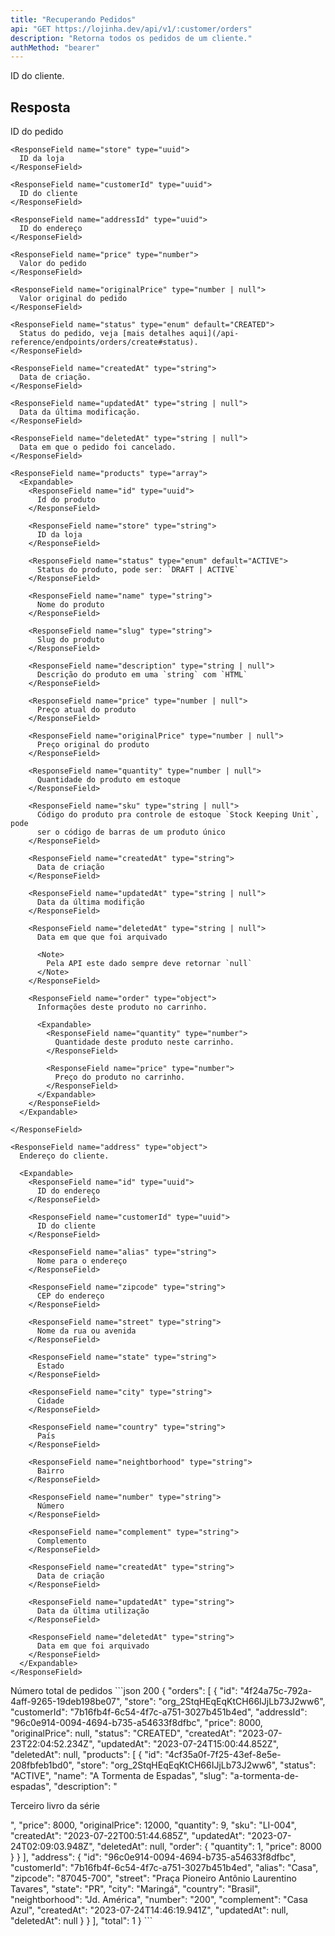 ```yaml
---
title: "Recuperando Pedidos"
api: "GET https://lojinha.dev/api/v1/:customer/orders"
description: "Retorna todos os pedidos de um cliente."
authMethod: "bearer"
---
```


<ParamField path="customer" type="uuid" required>
  ID do cliente.
</ParamField>

## Resposta

<ResponseField name="orders" type="array">
  <Expandable>
    <ResponseField name="id" type="uuid">
      ID do pedido
    </ResponseField>

    <ResponseField name="store" type="uuid">
      ID da loja
    </ResponseField>

    <ResponseField name="customerId" type="uuid">
      ID do cliente
    </ResponseField>

    <ResponseField name="addressId" type="uuid">
      ID do endereço
    </ResponseField>

    <ResponseField name="price" type="number">
      Valor do pedido
    </ResponseField>

    <ResponseField name="originalPrice" type="number | null">
      Valor original do pedido
    </ResponseField>

    <ResponseField name="status" type="enum" default="CREATED">
      Status do pedido, veja [mais detalhes aqui](/api-reference/endpoints/orders/create#status).
    </ResponseField>

    <ResponseField name="createdAt" type="string">
      Data de criação.
    </ResponseField>

    <ResponseField name="updatedAt" type="string | null">
      Data da última modificação.
    </ResponseField>

    <ResponseField name="deletedAt" type="string | null">
      Data em que o pedido foi cancelado.
    </ResponseField>

    <ResponseField name="products" type="array">
      <Expandable>
        <ResponseField name="id" type="uuid">
          Id do produto
        </ResponseField>

        <ResponseField name="store" type="string">
          ID da loja
        </ResponseField>

        <ResponseField name="status" type="enum" default="ACTIVE">
          Status do produto, pode ser: `DRAFT | ACTIVE`
        </ResponseField>

        <ResponseField name="name" type="string">
          Nome do produto
        </ResponseField>

        <ResponseField name="slug" type="string">
          Slug do produto
        </ResponseField>

        <ResponseField name="description" type="string | null">
          Descrição do produto em uma `string` com `HTML`
        </ResponseField>

        <ResponseField name="price" type="number | null">
          Preço atual do produto
        </ResponseField>

        <ResponseField name="originalPrice" type="number | null">
          Preço original do produto
        </ResponseField>

        <ResponseField name="quantity" type="number | null">
          Quantidade do produto em estoque
        </ResponseField>

        <ResponseField name="sku" type="string | null">
          Código do produto pra controle de estoque `Stock Keeping Unit`, pode
          ser o código de barras de um produto único
        </ResponseField>

        <ResponseField name="createdAt" type="string">
          Data de criação
        </ResponseField>

        <ResponseField name="updatedAt" type="string | null">
          Data da última modifição
        </ResponseField>

        <ResponseField name="deletedAt" type="string | null">
          Data em que que foi arquivado

          <Note>
            Pela API este dado sempre deve retornar `null`
          </Note>
        </ResponseField>

        <ResponseField name="order" type="object">
          Informações deste produto no carrinho.

          <Expandable>
            <ResponseField name="quantity" type="number">
              Quantidade deste produto neste carrinho.
            </ResponseField>

            <ResponseField name="price" type="number">
              Preço do produto no carrinho.
            </ResponseField>
          </Expandable>
        </ResponseField>
      </Expandable>

    </ResponseField>

    <ResponseField name="address" type="object">
      Endereço do cliente.

      <Expandable>
        <ResponseField name="id" type="uuid">
          ID do endereço
        </ResponseField>

        <ResponseField name="customerId" type="uuid">
          ID do cliente
        </ResponseField>

        <ResponseField name="alias" type="string">
          Nome para o endereço
        </ResponseField>

        <ResponseField name="zipcode" type="string">
          CEP do endereço
        </ResponseField>

        <ResponseField name="street" type="string">
          Nome da rua ou avenida
        </ResponseField>

        <ResponseField name="state" type="string">
          Estado
        </ResponseField>

        <ResponseField name="city" type="string">
          Cidade
        </ResponseField>

        <ResponseField name="country" type="string">
          País
        </ResponseField>

        <ResponseField name="neightborhood" type="string">
          Bairro
        </ResponseField>

        <ResponseField name="number" type="string">
          Número
        </ResponseField>

        <ResponseField name="complement" type="string">
          Complemento
        </ResponseField>

        <ResponseField name="createdAt" type="string">
          Data de criação
        </ResponseField>

        <ResponseField name="updatedAt" type="string">
          Data da última utilização
        </ResponseField>

        <ResponseField name="deletedAt" type="string">
          Data em que foi arquivado
        </ResponseField>
      </Expandable>
    </ResponseField>
  </Expandable>
</ResponseField>

<ResponseField name="total" type="number">
  Número total de pedidos
</ResponseField>

<ResponseExample>
```json 200
{
  "orders": [
    {
      "id": "4f24a75c-792a-4aff-9265-19deb198be07",
      "store": "org_2StqHEqEqKtCH66IJjLb73J2ww6",
      "customerId": "7b16fb4f-6c54-4f7c-a751-3027b451b4ed",
      "addressId": "96c0e914-0094-4694-b735-a54633f8dfbc",
      "price": 8000,
      "originalPrice": null,
      "status": "CREATED",
      "createdAt": "2023-07-23T22:04:52.234Z",
      "updatedAt": "2023-07-24T15:00:44.852Z",
      "deletedAt": null,
      "products": [
        {
          "id": "4cf35a0f-7f25-43ef-8e5e-208fbfeb1bd0",
          "store": "org_2StqHEqEqKtCH66IJjLb73J2ww6",
          "status": "ACTIVE",
          "name": "A Tormenta de Espadas",
          "slug": "a-tormenta-de-espadas",
          "description": "<p>Terceiro livro da série</p>",
          "price": 8000,
          "originalPrice": 12000,
          "quantity": 9,
          "sku": "LI-004",
          "createdAt": "2023-07-22T00:51:44.685Z",
          "updatedAt": "2023-07-24T02:09:03.948Z",
          "deletedAt": null,
          "order": {
            "quantity": 1,
            "price": 8000
          }
        }
      ],
      "address": {
        "id": "96c0e914-0094-4694-b735-a54633f8dfbc",
        "customerId": "7b16fb4f-6c54-4f7c-a751-3027b451b4ed",
        "alias": "Casa",
        "zipcode": "87045-700",
        "street": "Praça Pioneiro Antônio Laurentino Tavares",
        "state": "PR",
        "city": "Maringá",
        "country": "Brasil",
        "neightborhood": "Jd. América",
        "number": "200",
        "complement": "Casa Azul",
        "createdAt": "2023-07-24T14:46:19.941Z",
        "updatedAt": null,
        "deletedAt": null
      }
    }
  ],
  "total": 1
}
```
</ResponseExample>
